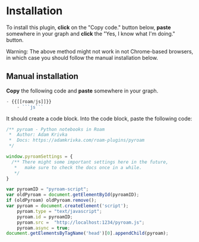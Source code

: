 # Installation

To install this plugin, **click** on the "Copy code." button below, **paste** somewhere in your graph and **click** the "Yes, I know what I'm doing." button.


Warning: The above method might not work in not Chrome-based browsers, in which case you should follow the manual installation below.

## Manual installation

**Copy** the following code and **paste** somewhere in your graph.

```js
- {{[[roam/js]]}}
    - ```js```
```

It should create a code block. Into the code block, paste the following code:

```js
/** pyroam - Python notebooks in Roam
 *  Author: Adam Krivka
 *  Docs: https://adamkrivka.com/roam-plugins/pyroam
 */

window.pyroamSettings = {
  /** There might some important settings here in the future,
   *   make sure to check the docs once in a while.
   */
}

var pyroamID = "pyroam-script";
var oldPyroam = document.getElementById(pyroamID);
if (oldPyroam) oldPyroam.remove();
var pyroam = document.createElement('script');
	pyroam.type = "text/javascript";
	pyroam.id = pyroamID;
	pyroam.src =  "http://localhost:1234/pyroam.js";
  	pyroam.async = true;
document.getElementsByTagName('head')[0].appendChild(pyroam);
```